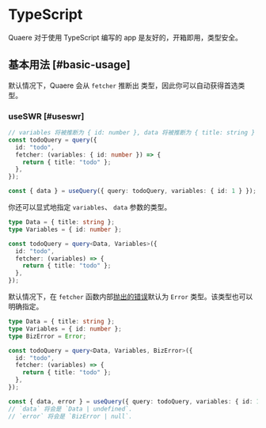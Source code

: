 # TypeScript

Quaere 对于使用 TypeScript 编写的 app 是友好的，开箱即用，类型安全。

## 基本用法 [#basic-usage]

默认情况下，Quaere 会从 `fetcher` 推断出 类型，因此你可以自动获得首选类型。

### useSWR [#useswr]

```typescript
// variables 将被推断为 { id: number }, data 将被推断为 { title: string }
const todoQuery = query({
  id: "todo",
  fetcher: (variables: { id: number }) => {
    return { title: "todo" };
  },
});

const { data } = useQuery({ query: todoQuery, variables: { id: 1 } });
```

你还可以显式地指定 `variables`、 `data` 参数的类型。

```typescript
type Data = { title: string };
type Variables = { id: number };

const todoQuery = query<Data, Variables>({
  id: "todo",
  fetcher: (variables) => {
    return { title: "todo" };
  },
});
```

默认情况下，在 `fetcher` 函数内部[抛出的错误](/docs/error-handling)默认为 `Error` 类型。该类型也可以明确指定。

```typescript
type Data = { title: string };
type Variables = { id: number };
type BizError = Error;

const todoQuery = query<Data, Variables, BizError>({
  id: "todo",
  fetcher: (variables) => {
    return { title: "todo" };
  },
});

const { data, error } = useQuery({ query: todoQuery, variables: { id: 1 } });
// `data` 将会是 `Data | undefined`.
// `error` 将会是 `BizError | null`.
```
